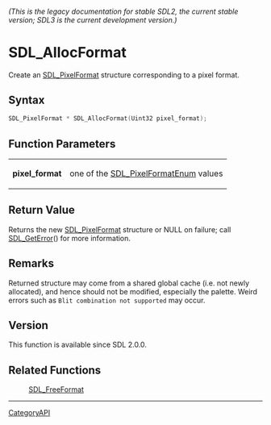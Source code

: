 ====== (This is the legacy documentation for stable SDL2, the current stable version; SDL3 is the current development version.) ======
= SDL_AllocFormat =

Create an [[SDL_PixelFormat]] structure corresponding to a pixel format.

== Syntax ==

<syntaxhighlight lang='c'>
SDL_PixelFormat * SDL_AllocFormat(Uint32 pixel_format);
</syntaxhighlight>

== Function Parameters ==

{|
|'''pixel_format'''
|one of the [[SDL_PixelFormatEnum]] values
|}

== Return Value ==

Returns the new [[SDL_PixelFormat]] structure or NULL on failure; call
[[SDL_GetError]]() for more information.

== Remarks ==

Returned structure may come from a shared global cache (i.e. not newly
allocated), and hence should not be modified, especially the palette. Weird
errors such as <code>Blit combination not supported</code> may occur.

== Version ==

This function is available since SDL 2.0.0.

== Related Functions ==

:[[SDL_FreeFormat]]

----
[[CategoryAPI]]


